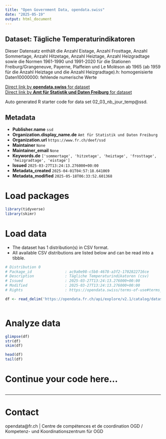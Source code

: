 ```yaml
---
title: "Open Government Data, opendata.swiss"
date: "2025-05-19"
output: html_document
---
```


## Dataset: Tägliche Temperaturindikatoren

Dieser Datensatz enthält die Anzahl Eistage, Anzahl Frosttage, Anzahl Sommertage, Anzahl Hitzetage, Anzahl Heiztage, Anzahl Heizgradtage sowie die Normen 1961-1990 und 1991-2020 für die Stationen Freiburg/Grangeneuve, Payerne, Plaffeien und Le Moléson ab 1965 (ab 1959 für die Anzahl Heiztage und die Anzahl Heizgradtage).h: homogenisierte Daten10000000: fehlende numerische Werte

[Direct link by **opendata.swiss** for dataset](https://opendata.swiss/de/dataset/temperaturindikatoren)<br>
[Direct link by **Amt für Statistik und Daten Freiburg** for dataset](https://opendata.fr.ch/explore/dataset/02_03_nb_jour_temp/)

Auto generated R starter code for data set 02_03_nb_jour_temp@ssd.

## Metadata

- **Publisher.name** `ssd`
- **Organization.display_name.de** `Amt für Statistik und Daten Freiburg`
- **Organization.url** `https://www.fr.ch/deef/ssd`
- **Maintainer** `None`
- **Maintainer_email** `None`
- **Keywords.de** `['sommertage', 'hitzetage', 'heiztage', 'frosttage', 'heizgradtage', 'eistage']`
- **Issued** `2025-03-27T13:24:13.276000+00:00`
- **Metadata_created** `2025-04-01T04:57:18.641069`
- **Metadata_modified** `2025-05-18T06:33:52.601368`


# Load packages

```r

library(tidyverse)
library(skimr)

```

# Load data

-   The dataset has 1 distribution(s) in CSV format.
-   All available CSV distributions are listed below and can be read into a tibble.

```r

# Distribution 0
# Package_id               : ac9a0e98-c5b8-4678-a3f2-1702822716ce
# Description              : Tägliche Temperaturindikatoren (csv)
# Issued                   : 2025-03-27T13:24:13.276000+00:00
# Modified                 : 2025-03-27T13:24:13.276000+00:00
# Rights                   : https://opendata.swiss/terms-of-use#terms_by

df <- read_delim('https://opendata.fr.ch/api/explore/v2.1/catalog/datasets/02_03_nb_jour_temp/exports/csv?use_labels=true')



```

# Analyze data

```r

glimpse(df)
str(df)
skim(df)

head(df)
tail(df)

```

# Continue your code here...

```r

```

------------------------------------------------------------------------

# Contact

opendata@fr.ch | Centre de compétences et de coordination OGD / Kompetenz- und Koordinationszentrum für OGD

